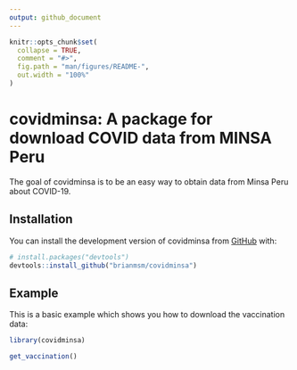 ```yaml
---
output: github_document
---
```


<!-- README.md is generated from README.Rmd. Please edit that file -->

```r
knitr::opts_chunk$set(
  collapse = TRUE,
  comment = "#>",
  fig.path = "man/figures/README-",
  out.width = "100%"
)
```

# covidminsa: A package for download COVID data from MINSA Peru

<!-- badges: start -->
<!-- badges: end -->

The goal of covidminsa is to be an easy way to obtain data from Minsa Peru about COVID-19. 

## Installation

You can install the development version of covidminsa from [GitHub](https://github.com/brianmsm/covidminsa) with:

``` r
# install.packages("devtools")
devtools::install_github("brianmsm/covidminsa")
```

## Example

This is a basic example which shows you how to download the vaccination data:

```r
library(covidminsa)
```

```r
get_vaccination()
```

